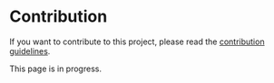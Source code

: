 # Contribution

If you want to contribute to this project, please read the [contribution guidelines](CONTRIBUTING.md).


<Callout type="warning" emoji="⚠️">
  This page is in progress.
</Callout>
